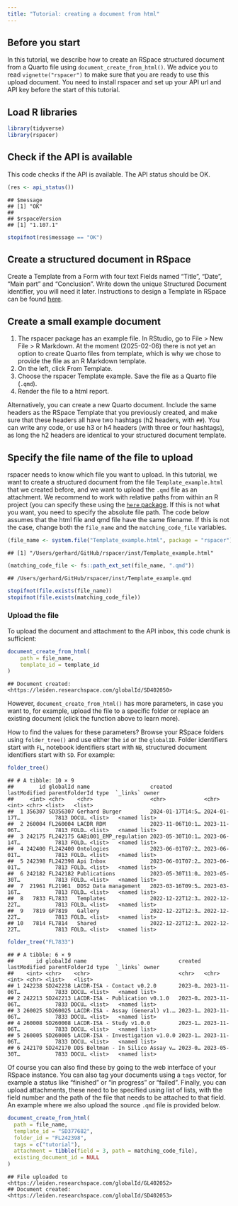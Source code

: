 ```yaml
---
title: "Tutorial: creating a document from html"
---
```


## Before you start

In this tutorial, we describe how to create an RSpace structured document from a
Quarto file using `document_create_from_html()`. We advice you to read `vignette("rspacer")` to
make sure that you are ready to use this upload document. You need to install
rspacer and set up your API url and API key before the start of this tutorial.

## Load R libraries


``` r
library(tidyverse)
library(rspacer)
```

## Check if the API is available

This code checks if the API is available. The API status should be OK.


``` r
(res <- api_status())
```

```
## $message
## [1] "OK"
## 
## $rspaceVersion
## [1] "1.107.1"
```

``` r
stopifnot(res$message == "OK")
```

## Create a structured document in RSpace

Create a Template from a Form with four text Fields named "Title", "Date", "Main
part" and "Conclusion". Write down the unique Structured Document identifier,
you will need it later. Instructions to design a Template in RSpace can be found
[here](https://documentation.researchspace.com/article/wxfk9gf0a0-templates).

## Create a small example document

1.  The rspacer package has an example file. In RStudio, go to File \> New File
    \> R Markdown. At the moment (2025-02-06) there is not yet an option to
    create Quarto files from template, which is why we chose to provide the file
    as an R Markdown template.
2.  On the left, click From Template.
3.  Choose the rspacer Template example. Save the file as a Quarto file (`.qmd`).
4.  Render the file to a html report.

Alternatively, you can create a new Quarto document. Include the same headers as
the RSpace Template that you previously created, and make sure that
these headers all have two hashtags (h2 headers, with `##`). You can write any
code, or use h3 or h4 headers (with three or four hashtags), as long the h2
headers are identical to your structured document template.

## Specify the file name of the file to upload

rspacer needs to know which file you want to upload. In this tutorial, we want
to create a structured document from the file `Template_example.html` that we
created before, and we want to upload the `.qmd` file as an attachment.
We recommend to work with relative paths from within an R project (you can
specify these using the [`here` package](https://here.r-lib.org/).
If this is not what you want, you need to specify the absolute file path.
The code below assumes that the html file and qmd file have the same filename.
If this is not the case, change both the `file_name` and the
`matching_code_file` variables.


``` r
(file_name <- system.file("Template_example.html", package = "rspacer"))
```

```
## [1] "/Users/gerhard/GitHub/rspacer/inst/Template_example.html"
```

``` r
(matching_code_file <- fs::path_ext_set(file_name, ".qmd"))
```

```
## /Users/gerhard/GitHub/rspacer/inst/Template_example.qmd
```

``` r
stopifnot(file.exists(file_name))
stopifnot(file.exists(matching_code_file))
```

### Upload the file

To upload the document and attachment to the API inbox, this code chunk is
sufficient:


``` r
document_create_from_html(
    path = file_name,
    template_id = template_id
)
```

```
## Document created: <https://leiden.researchspace.com/globalId/SD402050>
```

However, `document_create_from_html()` has more parameters, in case you want to,
for example, upload the file to a specific folder or replace an existing
document (click the function above to learn more).

How to find the values for these parameters? Browse your RSpace folders using
`folder_tree()` and use either the `id` or the `globalID`. Folder identifiers
start with `FL`, notebook identifiers start with `NB`, structured document
identifiers start with `SD`. For example:


``` r
folder_tree()
```

```
## # A tibble: 10 × 9
##        id globalId name                   created          lastModified parentFolderId type  `_links` owner       
##     <int> <chr>    <chr>                  <chr>            <chr>                 <int> <chr> <list>   <list>      
##  1 356307 SD356307 Gerhard Burger         2024-01-17T14:5… 2024-01-17T…           7813 DOCU… <list>   <named list>
##  2 260004 FL260004 LACDR RDM              2023-11-06T10:1… 2023-11-06T…           7813 FOLD… <list>   <named list>
##  3 242175 FL242175 GABi001_EMP_regulation 2023-05-30T10:1… 2023-06-14T…           7813 FOLD… <list>   <named list>
##  4 242400 FL242400 Ontologies             2023-06-01T07:2… 2023-06-01T…           7813 FOLD… <list>   <named list>
##  5 242398 FL242398 Api Inbox              2023-06-01T07:2… 2023-06-01T…           7813 FOLD… <list>   <named list>
##  6 242182 FL242182 Publications           2023-05-30T11:0… 2023-05-30T…           7813 FOLD… <list>   <named list>
##  7  21961 FL21961  DDS2 Data management   2023-03-16T09:5… 2023-03-16T…           7813 FOLD… <list>   <named list>
##  8   7833 FL7833   Templates              2022-12-22T12:3… 2022-12-22T…           7813 FOLD… <list>   <named list>
##  9   7819 GF7819   Gallery                2022-12-22T12:3… 2022-12-22T…           7813 FOLD… <list>   <named list>
## 10   7814 FL7814   Shared                 2022-12-22T12:3… 2022-12-22T…           7813 FOLD… <list>   <named list>
```

``` r
folder_tree("FL7833")
```

```
## # A tibble: 6 × 9
##       id globalId name                             created lastModified parentFolderId type  `_links` owner       
##    <int> <chr>    <chr>                            <chr>   <chr>                 <int> <chr> <list>   <list>      
## 1 242238 SD242238 LACDR-ISA - Contact v0.2.0       2023-0… 2023-11-06T…           7833 DOCU… <list>   <named list>
## 2 242213 SD242213 LACDR-ISA - Publication v0.1.0   2023-0… 2023-11-06T…           7833 DOCU… <list>   <named list>
## 3 260025 SD260025 LACDR-ISA - Assay (General) v1.… 2023-1… 2023-11-06T…           7833 DOCU… <list>   <named list>
## 4 260008 SD260008 LACDR-ISA - Study v1.0.0         2023-1… 2023-11-06T…           7833 DOCU… <list>   <named list>
## 5 260005 SD260005 LACDR-ISA - Investigation v1.0.0 2023-1… 2023-11-06T…           7833 DOCU… <list>   <named list>
## 6 242170 SD242170 DDS Beltman - In Silico Assay v… 2023-0… 2023-05-30T…           7833 DOCU… <list>   <named list>
```

Of course you can also find these by going to the web interface of your RSpace instance.
You can also tag your documents using a `tags` vector, for example a status like
"finished" or "in progress" or "failed".
Finally, you can upload attachments, these need to be specified using list of lists, with the field number and the path of the file that needs to be
attached to that field.
An example where we also upload the source `.qmd` file is provided below.


``` r
document_create_from_html(
  path = file_name,
  template_id = "SD377682",
  folder_id = "FL242398",
  tags = c("tutorial"),
  attachment = tibble(field = 3, path = matching_code_file),
  existing_document_id = NULL
)
```

```
## File uploaded to <https://leiden.researchspace.com/globalId/GL402052>
## Document created: <https://leiden.researchspace.com/globalId/SD402053>
```
